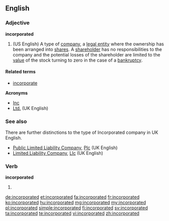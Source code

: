 ==English==

===Adjective===
'''incorporated'''

# (US English) A type of [[company]], a [[legal entity]] where the ownership has been arranged into [[share]]s. A [[shareholder]] has no responsibilities to the company and the potential losses of the shareholder are limited to the [[value]] of the stock turning to zero in the case of a [[bankruptcy]].

====Related terms====
* [[incorporate]]

'''Acronyms'''
* [[Inc]]
* [[Ltd.]] (UK English)

===See also===

There are further distinctions to the type of Incorporated company in UK English.
* [[Public Limited Liability Company]], [[Plc]] (UK English)
* [[Limited Liability Company]], [[Llc]] (UK English)

===Verb===
'''incorporated'''

# {{past of|incorporate}}

[[de:incorporated]]
[[et:incorporated]]
[[fa:incorporated]]
[[fr:incorporated]]
[[ko:incorporated]]
[[hu:incorporated]]
[[mg:incorporated]]
[[my:incorporated]]
[[pl:incorporated]]
[[simple:incorporated]]
[[fi:incorporated]]
[[sv:incorporated]]
[[ta:incorporated]]
[[te:incorporated]]
[[vi:incorporated]]
[[zh:incorporated]]